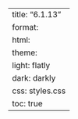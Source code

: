 ---
title: "6.1.13"
format:
    html:
        theme:
            light: flatly
            dark: darkly
        css: styles.css
        toc: true
---